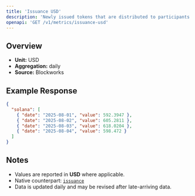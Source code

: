 ```yaml
---
title: 'Issuance USD'
description: 'Newly issued tokens that are distributed to participants (such as validators, miners, or stakers) as compensation for participating in consensus.'
openapi: 'GET /v1/metrics/issuance-usd'
---
```


## Overview

- **Unit:** USD
- **Aggregation:** daily
- **Source:** Blockworks



## Example Response

```json
{
  "solana": [
    { "date": "2025-08-01", "value": 592.3947 },
    { "date": "2025-08-02", "value": 605.2811 },
    { "date": "2025-08-03", "value": 618.0204 },
    { "date": "2025-08-04", "value": 598.472 }
  ]
}
```

## Notes
- Values are reported in **USD** where applicable.
- Native counterpart: [`issuance`](/api-reference/metrics/solana/issuance)
- Data is updated daily and may be revised after late-arriving data.
